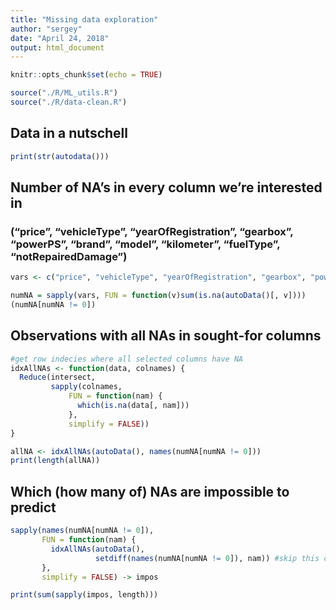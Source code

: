 ```yaml
---
title: "Missing data exploration"
author: "sergey"
date: "April 24, 2018"
output: html_document
---
```


```r
knitr::opts_chunk$set(echo = TRUE)
```

```r
source("./R/ML_utils.R")
source("./R/data-clean.R")
```

## Data in a nutschell
```r
print(str(autodata()))
```

## Number of NA's in every column we're interested in
### ("price", "vehicleType", "yearOfRegistration", "gearbox", "powerPS", "brand", "model", "kilometer", "fuelType", "notRepairedDamage")
```r
vars <- c("price", "vehicleType", "yearOfRegistration", "gearbox", "powerPS", "brand", "model", "kilometer", "fuelType", "notRepairedDamage")

numNA = sapply(vars, FUN = function(v)sum(is.na(autoData()[, v])))
(numNA[numNA != 0])
```

## Observations with all NAs in sought-for columns
```r
#get row indecies where all selected columns have NA
idxAllNAs <- function(data, colnames) {
  Reduce(intersect, 
         sapply(colnames, 
             FUN = function(nam) {
               which(is.na(data[, nam]))
             },
             simplify = FALSE))
}

allNA <- idxAllNAs(autoData(), names(numNA[numNA != 0]))
print(length(allNA))
```

## Which (how many of) NAs are impossible to predict
```r
sapply(names(numNA[numNA != 0]), 
       FUN = function(nam) {
         idxAllNAs(autoData(), 
                   setdiff(names(numNA[numNA != 0]), nam)) #skip this column
       },
       simplify = FALSE) -> impos

print(sum(sapply(impos, length)))
```

